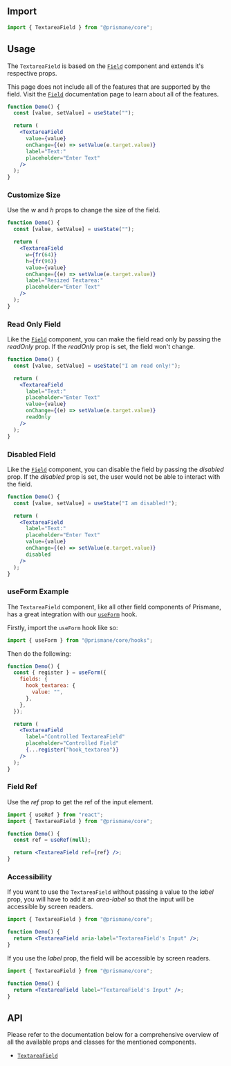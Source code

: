 ## Import

```js
import { TextareaField } from "@prismane/core";
```

## Usage

The `TextareaField` is based on the [`Field`](/docs/components/inputs/field) component and extends it's respective props.

This page does not include all of the features that are supported by the field. Visit the [`Field`](/docs/components/inputs/field) documentation page to learn about all of the features.

```jsx preview
function Demo() {
  const [value, setValue] = useState("");

  return (
    <TextareaField
      value={value}
      onChange={(e) => setValue(e.target.value)}
      label="Text:"
      placeholder="Enter Text"
    />
  );
}
```

### Customize Size

Use the _w_ and _h_ props to change the size of the field.

```jsx preview
function Demo() {
  const [value, setValue] = useState("");

  return (
    <TextareaField
      w={fr(64)}
      h={fr(96)}
      value={value}
      onChange={(e) => setValue(e.target.value)}
      label="Resized Textarea:"
      placeholder="Enter Text"
    />
  );
}
```

### Read Only Field

Like the [`Field`](/docs/components/field) component, you can make the field read only by passing the _readOnly_ prop. If the _readOnly_ prop is set, the field won't change.

```jsx preview
function Demo() {
  const [value, setValue] = useState("I am read only!");

  return (
    <TextareaField
      label="Text:"
      placeholder="Enter Text"
      value={value}
      onChange={(e) => setValue(e.target.value)}
      readOnly
    />
  );
}
```

### Disabled Field

Like the [`Field`](/docs/components/field) component, you can disable the field by passing the _disabled_ prop. If the _disabled_ prop is set, the user would not be able to interact with the field.

```jsx preview
function Demo() {
  const [value, setValue] = useState("I am disabled!");

  return (
    <TextareaField
      label="Text:"
      placeholder="Enter Text"
      value={value}
      onChange={(e) => setValue(e.target.value)}
      disabled
    />
  );
}
```

### useForm Example

The `TextareaField` component, like all other field components of Prismane, has a great integration with our [`useForm`](/docs/hooks/use-form) hook.

Firstly, import the `useForm` hook like so:

```js
import { useForm } from "@prismane/core/hooks";
```

Then do the following:

```jsx preview
function Demo() {
  const { register } = useForm({
    fields: {
      hook_textarea: {
        value: "",
      },
    },
  });

  return (
    <TextareaField
      label="Controlled TextareaField"
      placeholder="Controlled Field"
      {...register("hook_textarea")}
    />
  );
}
```

### Field Ref

Use the _ref_ prop to get the ref of the input element.

```jsx
import { useRef } from "react";
import { TextareaField } from "@prismane/core";

function Demo() {
  const ref = useRef(null);

  return <TextareaField ref={ref} />;
}
```

### Accessibility

If you want to use the `TextareaField` without passing a value to the _label_ prop, you will have to add it an _area-label_ so that the input will be accessible by screen readers.

```jsx
import { TextareaField } from "@prismane/core";

function Demo() {
  return <TextareaField aria-label="TextareaField's Input" />;
}
```

If you use the _label_ prop, the field will be accessible by screen readers.

```jsx
import { TextareaField } from "@prismane/core";

function Demo() {
  return <TextareaField label="TextareaField's Input" />;
}
```

## API

Please refer to the documentation below for a comprehensive overview of all the available props and classes for the mentioned components.

- [`TextareaField`](/docs/components-api/inputs/textarea-field-api)
